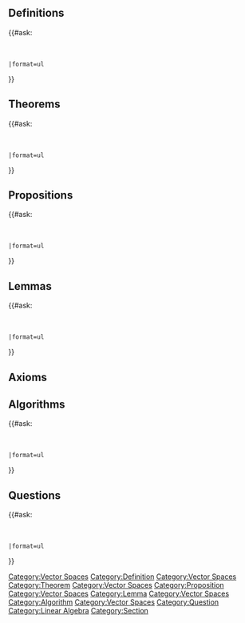 == Definitions ==

{{#ask:
 [[Category:Vector Spaces]]
 [[Category:Definition]]
 |format=ul
}}
== Theorems ==
{{#ask:
 [[Category:Vector Spaces]]
 [[Category:Theorem]]
 |format=ul
}}
== Propositions ==
{{#ask:
 [[Category:Vector Spaces]]
 [[Category:Proposition]]
 |format=ul
}}
== Lemmas ==
{{#ask:
 [[Category:Vector Spaces]]
 [[Category:Lemma]]
 |format=ul
}}

== Axioms ==

== Algorithms ==
{{#ask:
 [[Category:Vector Spaces]]
 [[Category:Algorithm]]
 |format=ul
}}

== Questions ==
{{#ask:
 [[Category:Vector Spaces]]
 [[Category:Question]]
 |format=ul
}}

[[Category:Linear Algebra]]
[[Category:Section]]